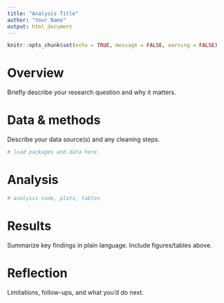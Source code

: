 ```yaml
---
title: "Analysis Title"
author: "Your Name"
output: html_document
---
```


```r
knitr::opts_chunk$set(echo = TRUE, message = FALSE, warning = FALSE)
```

# Overview
Briefly describe your research question and why it matters.

# Data & methods
Describe your data source(s) and any cleaning steps.

```r
# load packages and data here
```

# Analysis
```r
# analysis code, plots, tables
```

# Results
Summarize key findings in plain language. Include figures/tables above.

# Reflection
Limitations, follow-ups, and what you'd do next.
